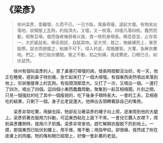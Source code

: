 # 《梁彥》

> 徐州梁彥，患齇嚏，久而不已。一日方臥，覺鼻奇癢，遽起大嚏。有物突出落地，狀類屋上瓦狗，約指頂大。又嚏，又一枚落。四嚏凡落四枚。蠢然而動，相聚互嗅。俄而強者嚙弱者以食，食一枚則身頓長。瞬息吞並，止存其一，大於鼫鼠矣。伸舌周匝，自舐其吻。梁大愕，踏之，物緣襪而上，漸至股際。捉衣而撼擺之，粘據不可下。頃入衿底，爬搔腰脅。大懼，急解衣擲地。捫之，物已貼伏腰間。推之不動，掐之則痛，竟成贅疣，口眼已合，如伏鼠然。

&emsp;&emsp;徐州有個叫梁彥的人，患了鼻塞打噴嚏的病，很長時間都沒治好。有一天，他正在睡覺，感到鼻子特別癢，急忙起來打了一個大噴嚏。有個東西突然噴出來落到地上，形狀像屋脊上的瓦狗。有指頭頂那麼大。又打了一次，又噴出一個。一連打了四次，噴出了四個。這四個小東西蠢蠢爬動，聚集到一起互相嗅聞。片刻之間，只見一個強壯的吃了其中一個瘦弱的，吃下後身子頓時長大。一會的工夫，互相吞吃的結果，只剩下一個。身子比老鼠還大。他伸出舌頭轉著舔自己的嘴唇。­­

&emsp;&emsp;梁彥非常吃驚，用腳去踩，牠卻反沿著梁彥的襪子向上爬，逐漸爬到他的大腿上。梁彥抓著衣服用力抖動，可這東西粘在上面下不來。一會兒它鑽入衣襟下，爬到粱彥腰側時，就用爪子抓搔。梁彥非常害怕，趕忙解開衣服脫下扔到地上。一摸，那個東西已貼伏到腰上，用手推，推不動；用指甲掐，卻很痛，竟然成了附在皮膚上的肉瘤。牠的嘴和眼已經閉上，好像一隻趴著的老鼠。
